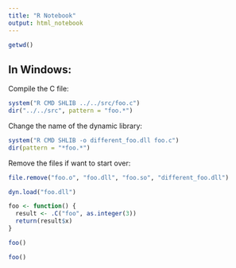```yaml
---
title: "R Notebook"
output: html_notebook
---
```



```r
getwd()

```




## In Windows:

Compile the C file:
```r
system("R CMD SHLIB ../../src/foo.c")
dir("../../src", pattern = "foo.*")
```

Change the name of the dynamic library:

```r
system("R CMD SHLIB -o different_foo.dll foo.c")
dir(pattern = "*foo.*")
```

Remove the files if want to start over:
```r
file.remove("foo.o", "foo.dll", "foo.so", "different_foo.dll")
```

```r
dyn.load("foo.dll")

foo <- function() {
  result <- .C("foo", as.integer(3))
  return(result$x)
}

foo()
```

```r
foo()
```

